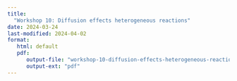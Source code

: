 ```yaml
---
title: 
  "Workshop 10: Diffusion effects heterogeneous reactions"
date: 2024-03-24
last-modified: 2024-04-02
format: 
   html: default
   pdf:
      output-file: "workshop-10-diffusion-effects-heterogeneous-reactions"
      output-ext: "pdf"
---
```


<!-- ::: {.content-visible when-format="html"} -->
<!-- ::: {.callout-tip} -->
<!-- ## Solutions -->
<!---->
<!-- Solutions to these problems are uploaded at [Workshop 10 solutions](./solutions.qmd) -->
<!---->
<!-- ::: -->
<!-- ::: -->
